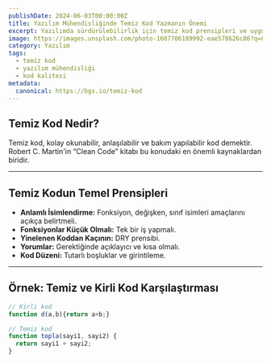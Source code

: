 ```yaml
---
publishDate: 2024-06-03T00:00:00Z
title: Yazılım Mühendisliğinde Temiz Kod Yazmanın Önemi
excerpt: Yazılımda sürdürülebilirlik için temiz kod prensipleri ve uygulamaları.
image: https://images.unsplash.com/photo-1607706189992-eae578626c86?q=80&w=2070&auto=format&fit=crop&ixlib=rb-4.1.0&ixid=M3wxMjA3fDB8MHxwaG90by1wYWdlfHx8fGVufDB8fHx8fA%3D%3D
category: Yazılım
tags:
  - temiz kod
  - yazılım mühendisliği
  - kod kalitesi
metadata:
  canonical: https://bgs.io/temiz-kod
---
```


## Temiz Kod Nedir?

Temiz kod, kolay okunabilir, anlaşılabilir ve bakım yapılabilir kod demektir. Robert C. Martin'in “Clean Code” kitabı bu konudaki en önemli kaynaklardan biridir.

---

## Temiz Kodun Temel Prensipleri

- **Anlamlı İsimlendirme:** Fonksiyon, değişken, sınıf isimleri amaçlarını açıkça belirtmeli.
- **Fonksiyonlar Küçük Olmalı:** Tek bir iş yapmalı.
- **Yinelenen Koddan Kaçının:** DRY prensibi.
- **Yorumlar:** Gerektiğinde açıklayıcı ve kısa olmalı.
- **Kod Düzeni:** Tutarlı boşluklar ve girintileme.

---

## Örnek: Temiz ve Kirli Kod Karşılaştırması

```javascript
// Kirli kod
function d(a,b){return a+b;}

// Temiz kod
function topla(sayi1, sayi2) {
  return sayi1 + sayi2;
}
